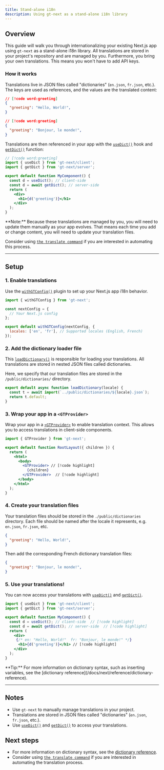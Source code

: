```yaml
---
title: Stand-alone i18n
description: Using gt-next as a stand-alone i18n library
---
```


## Overview

This guide will walk you through internationalizing your existing Next.js app using `gt-next` as a stand-alone i18n library.
All translations are stored in your project's repository and are managed by you.
Furthermore, you bring your own translations. This means you won't have to add API keys.

### How it works

Translations live in JSON files called "dictionaries" (`en.json`, `fr.json`, etc.).
The keys are used as references, and the values are the translated content:
```json title="public/dictionaries/en.json"
// [!code word:greeting]
{
  "greeting": "Hello, World!",
}
```

```json title="public/dictionaries/fr.json"
// [!code word:greeting]
{
  "greeting": "Bonjour, le monde!",
}
```

Translations are then referenced in your app with the [`useDict()`](/docs/next/api/dictionary/useGT) hook and [`getDict()`](/docs/next/api/dictionary/getDict) function:
```jsx title="components/MyComponent.js"
// [!code word:greeting]
import { useDict } from 'gt-next/client';
import { getDict } from 'gt-next/server';

export default function MyComponent() {
  const d = useDict(); // client-side
  const d = await getDict(); // server-side
  return (
    <div>
      <h1>{d('greeting')}</h1>
    </div>
  );
}
```

<Callout>
  **Note:** Because these translations are managed by you, you will need to update them manually as your app evolves.
  That means each time you add or change content, you will need to update your translation files.

  Consider using [`the translate command`](/docs/cli/tutorials/translate-json) if you are interested in automating this process.
</Callout>

---


## Setup

### 1. Enable translations

Use the [`withGTConfig()`](/docs/next/api/config/with-gt-config) plugin to set up your Next.js app i18n behavior.

```jsx title="next.config.js" copy
import { withGTConfig } from 'gt-next';

const nextConfig = {
  // Your Next.js config
};

export default withGTConfig(nextConfig, {
  locales: ['en', 'fr'], // Supported locales (English, French)
});
```

### 2. Add the dictionary loader file

This [`loadDictionary()`](/docs/next/api/config/load-dictionary) is responsible for loading your translations.
All translations are stored in nested JSON files called dictionaries.

Here, we specify that our translation files are stored in the `/public/dictionaries/` directory.
```jsx title="src/loadDictionary.js" copy
export default async function loadDictionary(locale) {
  const t = await import(`../public/dictionaries/${locale}.json`);
  return t.default;
}
```

### 3. Wrap your app in a `<GTProvider>`
Wrap your app in a [`<GTProvider>`](/docs/next/api/components/gtprovider) to enable translation context.
This allows you to access translations in client-side components.


```jsx title="layout.js" copy
import { GTProvider } from 'gt-next';

export default function RootLayout({ children }) {
  return (
    <html>
      <body>
        <GTProvider> // [!code highlight]
          {children}
        </GTProvider>  // [!code highlight]
      </body>
    </html>
  );
}
```

### 4. Create your translation files

Your translation files should be stored in the `./public/dictionaries` directory.
Each file should be named after the locale it represents, e.g. `en.json`, `fr.json`, etc.

```json title="public/dictionaries/en.json"
{
  "greeting": "Hello, World!",
}
```

Then add the corresponding French dictionary translation files:
```json title="public/dictionaries/fr.json"
{
  "greeting": "Bonjour, le monde!",
}
```

### 5. Use your translations!

You can now access your translations with [`useDict()`](/docs/next/api/dictionary/useDict) and [`getDict()`](/docs/next/api/dictionary/getDict).

```jsx title="components/MyComponent.js" copy
import { useDict } from 'gt-next/client';
import { getDict } from 'gt-next/server';

export default function MyComponent() {
  const d = useDict(); // client-side  // [!code highlight]
  const d = await getDict(); // server-side  // [!code highlight]
  return (
    <div>
     {/* en: "Hello, World!"  fr: "Bonjour, le monde!" */}
      <h1>{d('greeting')}</h1> // [!code highlight]
    </div>
  );
}
```

<Callout>
  **Tip:** For more information on dictionary syntax, such as inserting variables, see the [dictionary reference](/docs/next/reference/dictionary-reference).
</Callout>

---

## Notes
 * Use `gt-next` to manually manage translations in your project.
 * Translations are stored in JSON files called "dictionaries" (`en.json`, `fr.json`, etc.).
 * Use [`useDict()`](/docs/next/api/dictionary/useDict) and [`getDict()`](/docs/next/api/dictionary/getDict) to access your translations.

## Next steps
 * For more information on dictionary syntax, see the [dictionary reference](/docs/next/reference/dictionary-reference).
 * Consider using [`the translate command`](/docs/cli/tutorials/translate-json) if you are interested in automating the translation process.